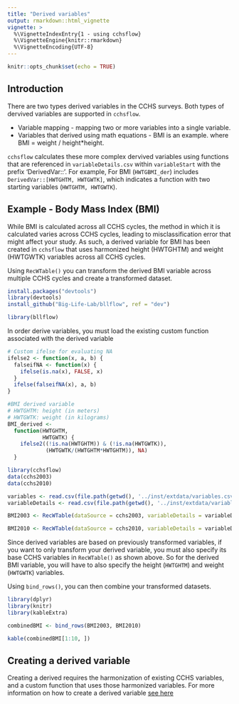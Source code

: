 ```yaml
---
title: "Derived variables"
output: rmarkdown::html_vignette
vignette: >
  %\VignetteIndexEntry{1 - using cchsflow}     
  %\VignetteEngine{knitr::rmarkdown} 
  %\VignetteEncoding{UTF-8}
---
```


```r
knitr::opts_chunk$set(echo = TRUE)
```

## Introduction

There are two types derived variables in the CCHS surveys. Both types of dervived variables are supported in `cchsflow`. 

- Variable mapping - mapping two or more variables into a single variable.
- Variables that derived using math equations - BMI is an example. where BMI = weight / height*height. 

`cchsflow` calculates these more complex dervived variables using functions that are referenced in `variableDetails.csv` within `variableStart` with the prefix 'DerivedVar::'. For example,  For BMI (`HWTGBMI_der`) includes `DerivedVar::[HWTGHTM, HWTGWTK]`, which indicates a function with two starting variables (`HWTGHTM, HWTGWTK`).

## Example - Body Mass Index (BMI)

While BMI is calculated across all CCHS cycles, the method in which it is calculated varies across CCHS cycles, leading to misclassification error that might affect your study. As such, a derived variable for BMI has been created in `cchsflow` that uses harmonized height (HWTGHTM) and weight (HWTGWTK) variables across all CCHS cycles.

Using `RecWTable()` you can transform the derived BMI variable across multiple CCHS cycles and create a transformed dataset.

```r
install.packages("devtools")
library(devtools)
install_github("Big-Life-Lab/bllflow", ref = "dev")
```

```r
library(bllflow)
```

In order derive variables, you must load the existing custom function associated with the derived variable
```r
# Custom ifelse for evaluating NA
ifelse2 <- function(x, a, b) {
  falseifNA <- function(x) {
    ifelse(is.na(x), FALSE, x)
  }
  ifelse(falseifNA(x), a, b)
}

#BMI derived variable
# HWTGHTM: height (in meters)
# HWTGWTK: weight (in kilograms)
BMI_derived <- 
  function(HWTGHTM, 
           HWTGWTK) {
    ifelse2((!is.na(HWTGHTM)) & (!is.na(HWTGWTK)), 
            (HWTGWTK/(HWTGHTM*HWTGHTM)), NA)
  }
```

```r
library(cchsflow)
data(cchs2003)
data(cchs2010)

variables <- read.csv(file.path(getwd(), '../inst/extdata/variables.csv'))
variableDetails <- read.csv(file.path(getwd(), '../inst/extdata/variableDetails.csv'))

BMI2003 <- RecWTable(dataSource = cchs2003, variableDetails = variableDetails, datasetName = "cchs2003", log = TRUE, variables = c("HWTGHTM", "HWTGWTK", "HWTGBMI_der"))

BMI2010 <- RecWTable(dataSource = cchs2010, variableDetails = variableDetails, datasetName = "cchs2010", log = TRUE, variables = c("HWTGHTM", "HWTGWTK", "HWTGBMI_der"))
```

Since derived variables are based on previously transformed variables, if you want to only transform your derived variable, you must also specify its base CCHS variables in `RecWTable()` as shown above. So for the derived BMI variable, you will have to also specify the height (`HWTGHTM`) and weight (`HWTGWTK`) variables.

Using `bind_rows()`, you can then combine your transformed datasets.

```r
library(dplyr)
library(knitr)
library(kableExtra)
```

```r
combinedBMI <- bind_rows(BMI2003, BMI2010)

kable(combinedBMI[1:10, ])
```

## Creating a derived variable

Creating a derived requires the harmonization of existing CCHS variables, and a custom function that uses those harmonized variables. For more information on how to create a derived variable [see here]('~../docs/articles/howtoaddvariables.html')
